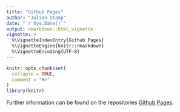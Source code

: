 ```yaml
---
title: "Github Pages"
author: "Julian Stamp"
date: "`r Sys.Date()`"
output: rmarkdown::html_vignette
vignette: >
  %\VignetteIndexEntry{Github Pages}
  %\VignetteEngine{knitr::rmarkdown}
  %\VignetteEncoding{UTF-8}
---
```


```r
knitr::opts_chunk$set(
  collapse = TRUE,
  comment = "#>"
)
library(knitr)
```

Further information can be found on the repositories [Github Pages](https://lcrawlab.github.io/mvMAPIT).
